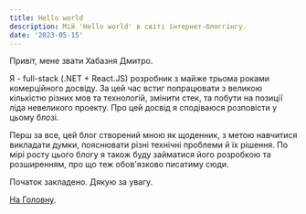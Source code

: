 ```yaml
---
title: Hello world
description: Мій 'Hello world' в світі інтернет-блоггінгу.
date: '2023-05-15'
---
```


Привіт, мене звати Хабазня Дмитро.

Я - full-stack (.NET + React.JS) розробник з майже трьома роками комерційного досвіду. За цей час встиг попрацювати з великою кількістю різних мов та технологій, змінити стек, та побути на позиції ліда невеликого проекту. Про цей досвід я сподіваюся розповісти у цьому блозі.

Перш за все, цей блог створений мною як щоденник, з метою навчитися викладати думки, пояснювати різні технічні проблеми й їх рішення. По мірі росту цього блогу я також буду займатися його розробкою та розширенням, про що теж обов'язково писатиму сюди.

Початок закладено.
Дякую за увагу.

[На Головну](/).
